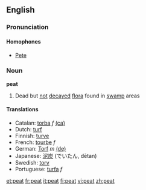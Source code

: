 ==English==
===Pronunciation===
====Homophones====
*[[Pete]]

===Noun===
'''peat'''

#Dead but [[not]] [[decay]]ed [[flora]] found in [[swamp]] areas

==== Translations ====
*Catalan: [[torba]] ''f'' [[:ca:torba|(ca)]] 
*Dutch: [[turf]]
*Finnish: [[turve]]
*French: [[tourbe]] ''f''
*German: [[Torf]] ''m'' [[:de:Torf|(de)]] 
*Japanese: [[泥炭]] (でいたん, dētan)
*Swedish: [[torv]]
*Portuguese: [[:pt:turfa|turfa]] ''f''

[[et:peat]]
[[fr:peat]]
[[it:peat]]
[[fi:peat]]
[[vi:peat]]
[[zh:peat]]